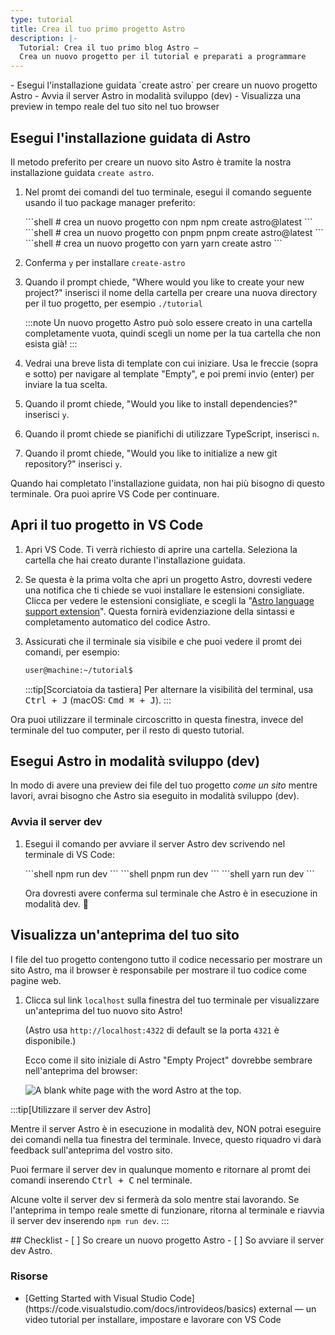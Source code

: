 ```yaml
---
type: tutorial
title: Crea il tuo primo progetto Astro
description: |-
  Tutorial: Crea il tuo primo blog Astro —
  Crea un nuovo progetto per il tutorial e preparati a programmare
---
```




<PreCheck>
  - Esegui l'installazione guidata `create astro` per creare un nuovo progetto Astro
  - Avvia il server Astro in modalità sviluppo (dev)
  - Visualizza una preview in tempo reale del tuo sito nel tuo browser
</PreCheck>

## Esegui l'installazione guidata di Astro

Il metodo preferito per creare un nuovo sito Astro è tramite la nostra installazione guidata `create astro`.

1. Nel promt dei comandi del tuo terminale, esegui il comando seguente usando il tuo package manager preferito:

    <PackageManagerTabs>
      <Fragment slot="npm">
      ```shell
      # crea un nuovo progetto con npm
      npm create astro@latest
      ```
      </Fragment>
      <Fragment slot="pnpm">
      ```shell
      # crea un nuovo progetto con pnpm
      pnpm create astro@latest
      ```
      </Fragment>
      <Fragment slot="yarn">
      ```shell
      # crea un nuovo progetto con yarn
      yarn create astro
      ```
      </Fragment>
    </PackageManagerTabs>

2. Conferma `y` per installare `create-astro`
3. Quando il prompt chiede, "Where would you like to create your new project?" inserisci il nome della cartella per creare una nuova directory per il tuo progetto, per esempio `./tutorial`

    :::note
    Un nuovo progetto Astro può solo essere creato in una cartella completamente vuota, quindi scegli un nome per la tua cartella che non esista già!
    :::

4. Vedrai una breve lista di template con cui iniziare. Usa le freccie (sopra e sotto) per navigare al template "Empty", e poi premi invio (enter) per inviare la tua scelta.

5. Quando il promt chiede, "Would you like to install dependencies?" inserisci `y`.

6. Quando il promt chiede se pianifichi di utilizzare TypeScript, inserisci `n`.

7. Quando il promt chiede, "Would you like to initialize a new git repository?" inserisci `y`.

Quando hai completato l'installazione guidata, non hai più bisogno di questo terminale. Ora puoi aprire VS Code per continuare.

## Apri il tuo progetto in VS Code

1. Apri VS Code. Ti verrà richiesto di aprire una cartella. Seleziona la cartella che hai creato durante l'installazione guidata.

2. Se questa è la prima volta che apri un progetto Astro, dovresti vedere una notifica che ti chiede se vuoi installare le estensioni consigliate. Clicca per vedere le estensioni consigliate, e scegli la "[Astro language support extension](https://marketplace.visualstudio.com/items?itemName=astro-build.astro-vscode)". Questa fornirà evidenziazione della sintassi e completamento automatico del codice Astro.

3. Assicurati che il terminale sia visibile e che puoi vedere il promt dei comandi, per esempio:

    ```sh
    user@machine:~/tutorial$
    ```

    :::tip[Scorciatoia da tastiera]
    Per alternare la visibilità del terminal, usa <kbd>Ctrl + J</kbd> (macOS: <kbd>Cmd ⌘ + J</kbd>).
    :::

Ora puoi utilizzare il terminale circoscritto in questa finestra, invece del terminale del tuo computer, per il resto di questo tutorial.



## Esegui Astro in modalità sviluppo (dev)

In modo di avere una preview dei file del tuo progetto _come un sito_ mentre lavori, avrai bisogno che Astro sia eseguito in modalità sviluppo (dev).

### Avvia il server dev

1. Esegui il comando per avviare il server Astro dev scrivendo nel terminale di VS Code:

    <PackageManagerTabs>
      <Fragment slot="npm">
      ```shell
      npm run dev
      ```
      </Fragment>
      <Fragment slot="pnpm">
      ```shell
      pnpm run dev
      ```
      </Fragment>
      <Fragment slot="yarn">
      ```shell
      yarn run dev
      ```
      </Fragment>
    </PackageManagerTabs>

    Ora dovresti avere conferma sul terminale che Astro è in esecuzione in modalità dev. 🚀

## Visualizza un'anteprima del tuo sito

I file del tuo progetto contengono tutto il codice necessario per mostrare un sito Astro, ma il browser è responsabile per mostrare il tuo codice come pagine web.

1. Clicca sul link `localhost` sulla finestra del tuo terminale per visualizzare un'anteprima del tuo nuovo sito Astro!

    (Astro usa `http://localhost:4322` di default se la porta `4321` è disponibile.)

    Ecco come il sito iniziale di Astro "Empty Project" dovrebbe sembrare nell'anteprima del browser:

    ![A blank white page with the word Astro at the top.](/tutorial/minimal.png)

:::tip[Utilizzare il server dev Astro]

Mentre il server Astro è in esecuzione in modalità dev, NON potrai eseguire dei comandi nella tua finestra del terminale. Invece, questo riquadro vi darà feedback sull'anteprima del vostro sito.

Puoi fermare il server dev in qualunque momento e ritornare al promt dei comandi inserendo <kbd>Ctrl + C</kbd> nel terminale.

Alcune volte il server dev si fermerà da solo mentre stai lavorando. Se l'anteprima in tempo reale smette di funzionare, ritorna al terminale e riavvia il server dev inserendo `npm run dev`.
:::

<Box icon="check-list">
## Checklist

<Checklist>
- [ ] So creare un nuovo progetto Astro
- [ ] So avviare il server dev Astro.
</Checklist>
</Box>

### Risorse

- <p>[Getting Started with Visual Studio Code](https://code.visualstudio.com/docs/introvideos/basics) <Badge>external</Badge> — un video tutorial per installare, impostare e lavorare con VS Code</p>
